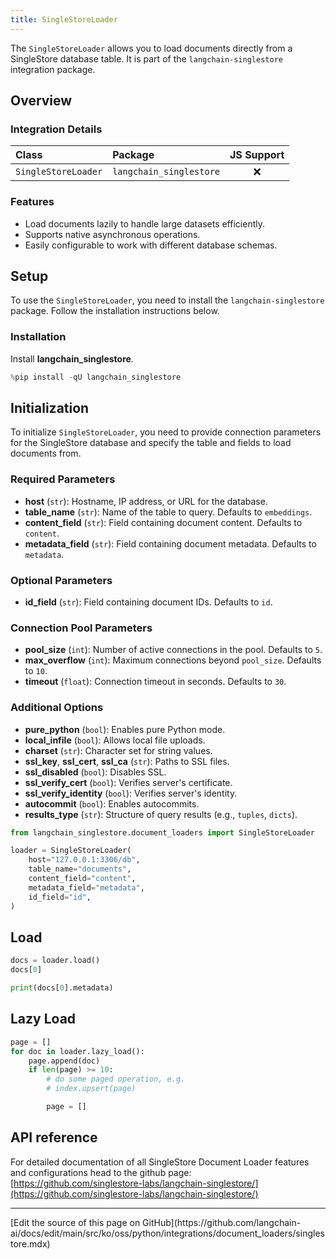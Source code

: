 ```yaml
---
title: SingleStoreLoader
---
```


The `SingleStoreLoader` allows you to load documents directly from a SingleStore database table. It is part of the `langchain-singlestore` integration package.

## Overview

### Integration Details

| Class | Package | JS Support |
| :--- | :--- | :---: |
| `SingleStoreLoader` | `langchain_singlestore` | ❌ |

### Features

- Load documents lazily to handle large datasets efficiently.
- Supports native asynchronous operations.
- Easily configurable to work with different database schemas.

## Setup

To use the `SingleStoreLoader`, you need to install the `langchain-singlestore` package. Follow the installation instructions below.

### Installation

Install **langchain_singlestore**.

```python
%pip install -qU langchain_singlestore
```

## Initialization

To initialize `SingleStoreLoader`, you need to provide connection parameters for the SingleStore database and specify the table and fields to load documents from.

### Required Parameters

- **host** (`str`): Hostname, IP address, or URL for the database.
- **table_name** (`str`): Name of the table to query. Defaults to `embeddings`.
- **content_field** (`str`): Field containing document content. Defaults to `content`.
- **metadata_field** (`str`): Field containing document metadata. Defaults to `metadata`.

### Optional Parameters

- **id_field** (`str`): Field containing document IDs. Defaults to `id`.

### Connection Pool Parameters

- **pool_size** (`int`): Number of active connections in the pool. Defaults to `5`.
- **max_overflow** (`int`): Maximum connections beyond `pool_size`. Defaults to `10`.
- **timeout** (`float`): Connection timeout in seconds. Defaults to `30`.

### Additional Options

- **pure_python** (`bool`): Enables pure Python mode.
- **local_infile** (`bool`): Allows local file uploads.
- **charset** (`str`): Character set for string values.
- **ssl_key**, **ssl_cert**, **ssl_ca** (`str`): Paths to SSL files.
- **ssl_disabled** (`bool`): Disables SSL.
- **ssl_verify_cert** (`bool`): Verifies server's certificate.
- **ssl_verify_identity** (`bool`): Verifies server's identity.
- **autocommit** (`bool`): Enables autocommits.
- **results_type** (`str`): Structure of query results (e.g., `tuples`, `dicts`).

```python
from langchain_singlestore.document_loaders import SingleStoreLoader

loader = SingleStoreLoader(
    host="127.0.0.1:3306/db",
    table_name="documents",
    content_field="content",
    metadata_field="metadata",
    id_field="id",
)
```

## Load

```python
docs = loader.load()
docs[0]
```

```python
print(docs[0].metadata)
```

## Lazy Load

```python
page = []
for doc in loader.lazy_load():
    page.append(doc)
    if len(page) >= 10:
        # do some paged operation, e.g.
        # index.upsert(page)

        page = []
```

## API reference

For detailed documentation of all SingleStore Document Loader features and configurations head to the github page: [https://github.com/singlestore-labs/langchain-singlestore/](https://github.com/singlestore-labs/langchain-singlestore/)

---

<Callout icon="pen-to-square" iconType="regular">
  [Edit the source of this page on GitHub](https://github.com/langchain-ai/docs/edit/main/src/ko/oss/python/integrations/document_loaders/singlestore.mdx)
</Callout>
